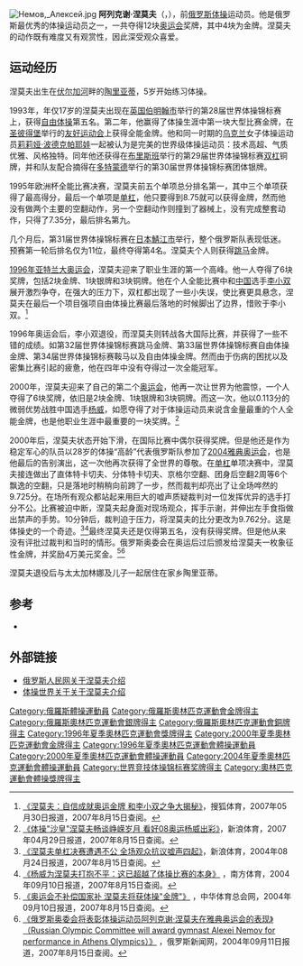 {{NoteTA|G1=Sports}}
{{Infobox gymnast
|name= 阿列克谢·涅莫夫
|image= 
|imagesize=
|caption=
|fullname= 阿列克谢·涅莫夫
|altname=
|nickname= 
|country={{RUS}}
|formercountry=
|birth_date= {{birth date and age|1976|5|28|df=yes}}
|birth_place=
|hometown= {{RUS}}[[莫斯科|莫斯科]]
|residence= {{RUS}}[[莫斯科|莫斯科]]
|death_date=
|death_place=
|height= 1.74m
|weight= 75kg
|discipline=MAG
|level= 
|natlteam= 
|club= 
|gym= 
|collegeteam=
|headcoach= 
|assistcoach= 
|formercoach= 
|choreographer=
|music=
|eponymousskills=
|retired=
|show-medals = yes
|medaltemplates= 
{{MedalTableTop|width = 300px}}
{{MedalCompetition | [[夏季奧林匹克運動會|夏季奧林匹克運動會]] }}
{{MedalGold|1996年亞特蘭大|團體賽}}
{{MedalSilver|1996年亞特蘭大|個人全能}}
{{MedalBronze|1996年亞特蘭大|單槓}}
{{MedalBronze|1996年亞特蘭大|鞍馬}}
{{MedalGold|1996年亞特蘭大|跳馬}}
{{MedalBronze|1996年亞特蘭大|自由體操}}
{{MedalBronze|2000年悉尼|團體賽}}
{{MedalGold|2000年悉尼|個人全能}}
{{MedalGold|2000年悉尼|單槓}}
{{MedalBronze|2000年悉尼|鞍馬}}
{{MedalBronze|2000年悉尼|雙槓}}
{{MedalSilver|2000年悉尼|自由體操}}
{{MedalBottom}}
}}
[[File:Немов,_Алексей.jpg|thumb]]
'''阿列克谢·涅莫夫'''（{{Lang-ru|'''Алексей Юрьевич Немов'''}}，{{bd|1976年|5月28日|catIdx=Nemow, Alexei}}），前[[俄罗斯|俄罗斯]][[体操|体操]]运动员。他是俄罗斯最优秀的体操运动员之一，一共夺得12块[[奥运会|奥运会]]奖牌，其中4块为金牌。涅莫夫的动作既有难度又有观赏性，因此深受观众喜爱。

== 运动经历 ==
涅莫夫出生在[[伏尔加河|伏尔加河]]畔的[[陶里亚蒂|陶里亚蒂]]，5岁开始练习体操。

1993年，年仅17岁的涅莫夫出现在[[英国|英国]][[伯明翰市|伯明翰市]]举行的第28届世界体操锦标赛上，获得[[自由体操|自由体操]]第五名。第二年，他赢得了体操生涯中第一块大型比赛金牌，在[[圣彼得堡|圣彼得堡]]举行的[[友好运动会|友好运动会]]上获得全能金牌。他和同一时期的[[乌克兰|乌克兰]]女子体操运动员[[莉莉娅·波德克帕耶娃|莉莉娅·波德克帕耶娃]]一起被认为是完美的世界级体操运动员：技术高超、气质优雅、风格独特。同年他还获得在[[布里斯班|布里斯班]]举行的第29届世界体操锦标赛[[双杠|双杠]]铜牌，并和队友配合摘得在[[多特蒙德|多特蒙德]]举行的第30届世界体操锦标赛团体银牌。

1995年欧洲杯全能比赛决赛，涅莫夫前五个单项总分排名第一，其中三个单项获得了最高得分，最后一个单项是[[单杠|单杠]]，他只要得到8.75就可以获得金牌，然而他没有做两个主要的空翻动作，另一个空翻动作则撞到了器械上，没有完成整套动作，只得了7.35分，最后排名第九。

几个月后，第31届世界体操锦标赛在[[日本|日本]][[鯖江市|鯖江市]]举行，整个俄罗斯队表现低迷。预赛第一轮后排名仅为11位，最终夺得第4名。涅莫夫个人则获得[[跳马|跳马]]金牌。

[[1996年夏季奥林匹克运动会|1996年亚特兰大奥运会]]，涅莫夫迎来了职业生涯的第一个高峰。他一人夺得了6块奖牌，包括2块金牌、1块银牌和3块铜牌。他在个人全能比赛中和[[中国|中国]]选手[[李小双|李小双]]展开激烈争夺，在强大的压力下，双杠都出现了一些小失误，使比赛更具悬念，涅莫夫在最后一个项目强项自由体操比赛最后落地的时候脚出了边界，惜败于李小双。<ref>[http://2008.sohu.com/20070530/n250315234.shtml 《涅莫夫：自信成就奥运金牌 和李小双之争大揭秘》]，搜狐体育，2007年05月30日报道，2007年8月15日查阅。</ref>

1996年奥运会后，李小双退役，而涅莫夫则转战各大国际比赛，并获得了一些不错的成绩。如第32届世界体操锦标赛跳马金牌、第33届世界体操锦标赛自由体操金牌、第34届世界体操锦标赛鞍马以及自由体操金牌。然而由于伤病的困扰以及密集比赛引起的疲惫，他在四年中没有夺得过一次全能冠军。

2000年，涅莫夫迎来了自己的第二个[[2000年夏季奥林匹克运动会|奥运会]]，他再一次让世界为他震惊，一个人夺得了6块奖牌，依旧是2块金牌、1块银牌和3块铜牌。而这一次，他以0.113分的微弱优势战胜中国选手[[杨威|杨威]]，如愿夺得了对于体操运动员来说含金量最重的个人全能金牌，也是他职业生涯中最重要的一块奖牌。<ref name="sina">[http://sports.sina.com.cn/o/2007-04-29/01152896705.shtml 《体操"沙皇"涅莫夫畅谈峥嵘岁月 看好08奥运杨威出彩》]，新浪体育，2007年04月29日报道，2007年8月15日查阅。</ref>

2000年后，涅莫夫状态开始下滑，在国际比赛中偶尔获得奖牌。但是他还是作为稳定军心的队员以28岁的体操“高龄”代表俄罗斯队参加了[[2004年夏季奥林匹克运动会|2004雅典奥运会]]，也是他最后的告别演出，这一次他再次获得了全世界的尊敬。在[[单杠|单杠]]单项决赛中，涅莫夫接连做出了直体特卡切夫、分体特卡切夫、京格尔空翻、团身后空翻2周等6个飘逸的空翻，只是落地时稍稍向前跨了一步，然而裁判却亮出了让全场哗然的9.725分。在场所有观众都站起来用巨大的嘘声质疑裁判对一位发挥优异的选手打分不公。比赛被迫中断，涅莫夫起身面对现场观众，挥手示谢，并伸出左手食指做出禁声的手势。10分钟后，裁判迫于压力，将涅莫夫的比分更改为9.762分。这是体操史的一个奇迹。<ref>[http://2004.sina.com.cn/fenghuo/gym/2004-08-24/043592551.html 《涅莫夫单杠决赛遭遇不公 全场观众抗议嘘声四起》]，新浪体育，2004年08月24日报道，2007年8月15日查阅。</ref><ref>[http://www.southcn.com/sports/star4/Nemov/news/200409101059.htm 《杨威为涅莫夫打抱不平：这已超越了体操比赛的本身》] {{webarchive|url=https://web.archive.org/web/20071127201926/http://www.southcn.com/sports/star4/Nemov/news/200409101059.htm |date=2007-11-27 }}，南方体育，2004年09月10日报道，2007年8月15日查阅。</ref>最终涅莫夫还是仅得第五名，没有获得奖牌。但是他从来没有评批过裁判和当时的情形。俄罗斯奥委会在奥运后过后颁发给涅莫夫一枚象征性金牌，并奖励4万美元奖金。<ref>[http://www.sport.org.cn/newscenter/other_gj/2004-09-10/312418.html 《奥运会不补偿国家补 涅莫夫将获体操"金牌"》] {{webarchive|url=https://web.archive.org/web/20070929115840/http://www.sport.org.cn/newscenter/other_gj/2004-09-10/312418.html |date=2007-09-29 }}，中华体育总会网，2004年09月10日报道，2007年8月15日查阅。</ref><ref>[http://newsfromrussia.com/main/2004/09/11/56043.html 《俄罗斯奥委会将表彰体操运动员阿列克谢·涅莫夫在雅典奥运会的表现》（Russian Olympic Committee will award gymnast Alexei Nemov for performance in Athens Olympics）》] {{webarchive|url=https://web.archive.org/web/20060326160636/http://newsfromrussia.com/main/2004/09/11/56043.html |date=2006-03-26 }}，俄罗斯新闻网，2004年09月11日报道，2007年8月15日查阅。{{en}}</ref>

涅莫夫退役后与太太加林娜及儿子一起居住在家乡陶里亚蒂。

== 参考 ==
*{{fig|id=82|name=阿列克谢·涅莫夫}}
{{reflist|2}}

== 外部链接 ==
*[http://www.peoples.ru/sport/atlete/nemov/ 俄罗斯人民网关于涅莫夫介绍]{{ru}}
*[https://web.archive.org/web/20010414042543/http://www.geocities.com/nemov_galore/ 体操世界关于关于涅莫夫介绍]{{en}}
{{奥林匹克运动会男子体操个人全能冠军}}
{{奧林匹克運動會男子單槓冠軍}}
{{奧林匹克運動會男子跳馬冠軍}}
{{世界體操錦標賽男子跳馬冠軍}}
{{世界體操錦標賽男子自由體操冠軍}}
{{世界體操錦標賽男子鞍馬冠軍}}
{{DEFAULTSORT:Nemow, Alexei}}

[[Category:俄羅斯體操運動員|Category:俄羅斯體操運動員]]
[[Category:俄羅斯奧林匹克運動會金牌得主|Category:俄羅斯奧林匹克運動會金牌得主]]
[[Category:俄羅斯奧林匹克運動會銀牌得主|Category:俄羅斯奧林匹克運動會銀牌得主]]
[[Category:俄羅斯奧林匹克運動會銅牌得主|Category:俄羅斯奧林匹克運動會銅牌得主]]
[[Category:1996年夏季奧林匹克運動會獎牌得主|Category:1996年夏季奧林匹克運動會獎牌得主]]
[[Category:2000年夏季奧林匹克運動會金牌得主|Category:2000年夏季奧林匹克運動會金牌得主]]
[[Category:1996年夏季奧林匹克運動會體操運動員|Category:1996年夏季奧林匹克運動會體操運動員]]
[[Category:2000年夏季奧林匹克運動會體操運動員|Category:2000年夏季奧林匹克運動會體操運動員]]
[[Category:2004年夏季奧林匹克運動會體操運動員|Category:2004年夏季奧林匹克運動會體操運動員]]
[[Category:世界竞技体操锦标赛奖牌得主|Category:世界竞技体操锦标赛奖牌得主]]
[[Category:奧林匹克運動會體操獎牌得主|Category:奧林匹克運動會體操獎牌得主]]